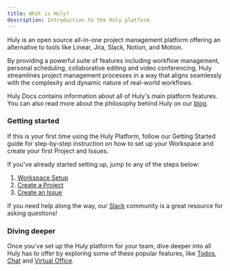 ```yaml
---
title: What is Huly?
description: Introduction to the Huly platform
---
```



Huly is an open source all-in-one project management platform offering an alternative to tools like Linear, Jira, Slack, Notion, and Motion. 

By providing a powerful suite of features including workflow management, personal scheduling, collaborative editing and video conferencing, Huly streamlines project management processes in a way that aligns seamlessly with the complexity and dynamic nature of real-world workflows.

<YouTube id='LXz9acQJRRk' />

Huly Docs contains information about all of Huly's main platform features. You can also read more about the philosophy behind Huly on our [blog](https://huly.io/blog/symphony-of-productivity/). 

### Getting started

If this is your first time using the Huly Platform, follow our Getting Started guide for step-by-step instruction on how to set up your Workspace and create your first Project and Issues.

If you've already started setting up, jump to any of the steps below:

1. [Workspace Setup](../workspace-setup)
2. [Create a Project](../create-project)
3. [Create an Issue](../create-issue)

If you need help along the way, our [Slack](https://hulycommunity.slack.com/join/shared_invite/zt-29kl7zmwz-2b3RRVTiWhhtAwzHjBm3Wg#/shared-invite/email) community is a great resource for asking questions!

### Diving deeper

Once you've set up the Huly platform for your team, dive deeper into all Huly has to offer by exploring some of these popular features, like [Todos](../../team-workflows/todos), [Chat](../../team-workflows/chat) and [Virtual Office](../../team-workflows/virtual-office).